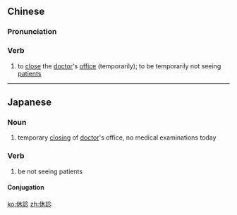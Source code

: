 {{also|休诊}}
==Chinese==
{{zh-forms|s=休诊}}

===Pronunciation===
{{zh-pron
|m=xiūzhěn
|cat=v
}}

===Verb===
{{zh-verb}}

# to [[close]] the [[doctor]]'s [[office]] (temporarily); to be temporarily not seeing [[patient]]s

----

==Japanese==
{{ja-kanjitab|きゅう|しん|yomi=on}}

===Noun===
{{ja-noun|きゅうしん}}

# temporary [[closing]] of [[doctor]]'s office, no medical examinations today

===Verb===
{{ja-verb-suru|きゅうしん}}

# be not seeing patients

====Conjugation====
{{ja-suru|きゅうしん}}

[[ko:休診]]
[[zh:休診]]